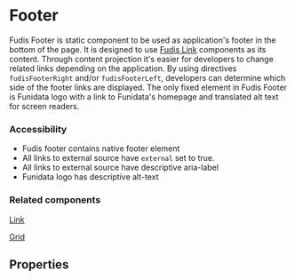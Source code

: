 
<Meta title="Components/Footer" />

# Footer

Fudis Footer is static component to be used as application's footer in the bottom of the page. It is designed to use [Fudis Link](/docs/components-link--documentation) components as its content. Through content projection it's easier for developers to change related links depending on the application. By using directives `fudisFooterRight` and/or `fudisFooterLeft`, developers can determine which side of the footer links are displayed. The only fixed element in Fudis Footer is Funidata logo with a link to Funidata's homepage and translated alt text for screen readers.

<Canvas of={FooterComponentStories.Footer} />

### Accessibility

- Fudis footer contains native footer element
- All links to external source have `external` set to true.
- All links to external source have descriptive aria-label
- Funidata logo has descriptive alt-text

### Related components

[Link](/docs/components-link--documentation)

[Grid](/docs/components-grid-grid--documentation)

## Properties

<ArgTypes of={FooterComponent} />
